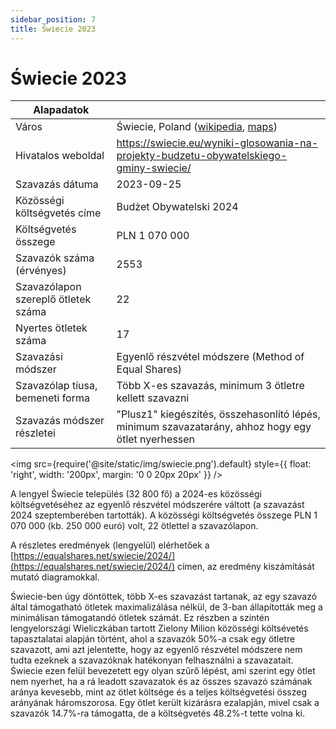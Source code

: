 ```yaml
---
sidebar_position: 7
title: Świecie 2023
---
```



# Świecie 2023

| Alapadatok | |
| --- | --- |
| Város | Świecie, Poland ([wikipedia](https://en.wikipedia.org/wiki/%C5%9Awiecie), [maps](https://www.google.com/maps/place/%C5%9Awiecie,+Poland/@53.4034138,18.3315098,12z/)) |
| Hivatalos weboldal | https://swiecie.eu/wyniki-glosowania-na-projekty-budzetu-obywatelskiego-gminy-swiecie/ |
| Szavazás dátuma | 2023-09-25 |
| Közösségi költségvetés címe | Budżet Obywatelski 2024 |
| Költségvetés összege | PLN 1 070 000 |
| Szavazók száma (érvényes) | 2553 |
| Szavazólapon szereplő ötletek száma | 22 |
| Nyertes ötletek száma | 17 |
| Szavazási módszer | Egyenlő részvétel módszere (Method of Equal Shares) |
| Szavazólap tíusa, bemeneti forma | Több X-es szavazás, minimum 3 ötletre kellett szavazni |
| Szavazás módszer részletei | "Plusz1" kiegészítés, összehasonlító lépés, minimum szavazatarány, ahhoz hogy egy ötlet nyerhessen |

<img src={require('@site/static/img/swiecie.png').default} style={{ float: 'right', width: '200px', margin: '0 0 20px 20px' }} />

A lengyel Świecie település (32 800 fő) a 2024-es közösségi költségvetéséhez az egyenlő részvétel módszerére váltott (a szavazást 2024 szeptemberében tartották).
A közösségi költségvetés összege PLN 1 070 000 (kb. 250 000 euró) volt, 22 ötlettel a szavazólapon.

A részletes eredmények (lengyelül) elérhetőek a [https://equalshares.net/swiecie/2024/](https://equalshares.net/swiecie/2024/) címen, az eredmény kiszámítását mutató diagramokkal.

Świecie-ben úgy döntöttek, több X-es szavazást tartanak, az egy szavazó által támogatható ötletek maximalizálása nélkül, de 3-ban állapították meg a minimálisan támogatandó ötletek számát.
Ez részben a szintén lengyelországi Wieliczkában tartott Zielony Milion közösségi költsévetés tapasztalatai alapján történt, ahol a szavazók 50%-a csak egy ötletre szavazott, 
ami azt jelentette, hogy az egyenlő részvétel módszere nem tudta ezeknek a szavazóknak hatékonyan felhasználni a szavazatait.
Świecie ezen felül bevezetett egy olyan szűrő lépést, ami szerint egy ötlet nem nyerhet, ha a rá leadott szavazatok és az összes szavazó számának aránya kevesebb, mint az ötlet költsége és a teljes költségvetési összeg arányának háromszorosa. Egy ötlet került kizárásra ezalapján, mivel csak a szavazók 14.7%-ra támogatta, de a költségvetés 48.2%-t tette volna ki.